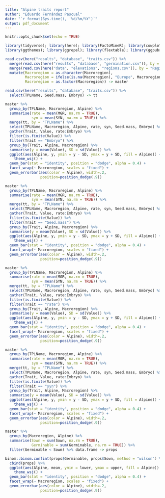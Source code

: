 ```yaml
---
title: "Alpine traits report"
author: "Eduardo Fernández Pascual"
date: "`r format(Sys.time(), '%d/%m/%Y')`"
output: pdf_document
---
```


```r
knitr::opts_chunk$set(echo = TRUE)
```

```r
library(tidyverse); library(here); library(FactoMineR); library(cowplot)
library(ggthemes); library(ggrepel); library(flextable); library(ggpubr)

read.csv(here("results", "database", "traits.csv")) %>%
  merge(read.csv(here("results", "database", "germination.csv")), by = "TPLName") %>% 
  merge(read.csv(here("data", "elevations", "regions.csv")), by = "Region", all.x = TRUE) %>%
  mutate(Macroregion = as.character(Macroregion),
         Macroregion = ifelse(is.na(Macroregion), "Europe", Macroregion),
         Macroregion = as.factor(Macroregion)) -> master

read.csv(here("results", "database", "traits.csv")) %>%
  select(TPLName, Seed.mass, Embryo) -> tt


```

```r
master %>%
  group_by(TPLName, Macroregion, Alpine) %>%
  summarise(rate = mean(MGR, na.rm = TRUE), 
            syn = mean(SYN, na.rm = TRUE)) %>%
  merge(tt, by = "TPLName") %>%
  select(TPLName, Macroregion, Alpine, rate, syn, Seed.mass, Embryo) %>%
  gather(Trait, Value, rate:Embryo) %>%
  filter(is.finite(Value)) %>%
  filter(Trait == "Embryo") %>%
  group_by(Trait, Alpine, Macroregion) %>%
  summarise(y = mean(Value), SD = sd(Value)) %>%
  ggplot(aes(Alpine, y, ymin = y - SD, ymax = y + SD, fill = Alpine)) +
    theme_wsj() +
  geom_bar(stat = "identity", position = "dodge", alpha = 0.4) + 
  facet_wrap(~ Macroregion, scales = "fixed") +
  geom_errorbar(aes(color = Alpine), width=.2,
                position=position_dodge(.9))
```

```r
master %>%
  group_by(TPLName, Macroregion, Alpine) %>%
  summarise(rate = mean(MGR, na.rm = TRUE), 
            syn = mean(SYN, na.rm = TRUE)) %>%
  merge(tt, by = "TPLName") %>%
  select(TPLName, Macroregion, Alpine, rate, syn, Seed.mass, Embryo) %>%
  gather(Trait, Value, rate:Embryo) %>%
  filter(is.finite(Value)) %>%
  filter(Trait == "Seed.mass") %>%
  group_by(Trait, Alpine, Macroregion) %>%
  summarise(y = mean(Value), SD = sd(Value)) %>%
  ggplot(aes(Alpine, y, ymin = y - SD, ymax = y + SD, fill = Alpine)) +
    theme_wsj() +
  geom_bar(stat = "identity", position = "dodge", alpha = 0.4) + 
  facet_wrap(~ Macroregion, scales = "fixed") +
  geom_errorbar(aes(color = Alpine), width=.2,
                position=position_dodge(.9))
```


```r
master %>%
  group_by(TPLName, Macroregion, Alpine) %>%
  summarise(rate = mean(MGR, na.rm = TRUE), 
            syn = mean(SYN, na.rm = TRUE)) %>%
  merge(tt, by = "TPLName") %>%
  select(TPLName, Macroregion, Alpine, rate, syn, Seed.mass, Embryo) %>%
  gather(Trait, Value, rate:Embryo) %>%
  filter(is.finite(Value)) %>%
  filter(Trait == "rate") %>%
  group_by(Trait, Alpine, Macroregion) %>%
  summarise(y = mean(Value), SD = sd(Value)) %>%
  ggplot(aes(Alpine, y, ymin = y - SD, ymax = y + SD, fill = Alpine)) +
    theme_wsj() +
  geom_bar(stat = "identity", position = "dodge", alpha = 0.4) + 
  facet_wrap(~ Macroregion, scales = "fixed") +
  geom_errorbar(aes(color = Alpine), width=.2,
                position=position_dodge(.9))
```


```r
master %>%
  group_by(TPLName, Macroregion, Alpine) %>%
  summarise(rate = mean(MGR, na.rm = TRUE), 
            syn = mean(SYN, na.rm = TRUE)) %>%
  merge(tt, by = "TPLName") %>%
  select(TPLName, Macroregion, Alpine, rate, syn, Seed.mass, Embryo) %>%
  gather(Trait, Value, rate:Embryo) %>%
  filter(is.finite(Value)) %>%
  filter(Trait == "syn") %>%
  group_by(Trait, Alpine, Macroregion) %>%
  summarise(y = mean(Value), SD = sd(Value)) %>%
  ggplot(aes(Alpine, y, ymin = y - SD, ymax = y + SD, fill = Alpine)) +
    theme_wsj() +
  geom_bar(stat = "identity", position = "dodge", alpha = 0.4) + 
  facet_wrap(~ Macroregion, scales = "fixed") +
  geom_errorbar(aes(color = Alpine), width=.2,
                position=position_dodge(.9))
```

```r
master %>%
  group_by(Macroregion, Alpine) %>%
  summarise(Sown = sum(Sown, na.rm = TRUE), 
            Germinable = sum(Germinable, na.rm = TRUE)) %>%
  filter(Germinable < Sown) %>% data.frame -> props

binom::binom.confint(props$Germinable, props$Sown, method = "wilson") %>% 
  cbind(props) %>%
  ggplot(aes(Alpine, mean, ymin = lower, ymax = upper, fill = Alpine)) +
    theme_wsj() +
  geom_bar(stat = "identity", position = "dodge", alpha = 0.4) + 
  facet_wrap(~ Macroregion, scales = "fixed") +
  geom_errorbar(aes(color = Alpine), width=.2,
                position=position_dodge(.9))
```




